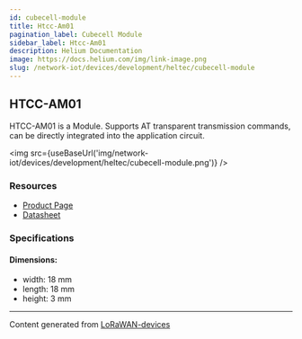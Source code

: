 ```yaml
---
id: cubecell-module
title: Htcc-Am01
pagination_label: Cubecell Module
sidebar_label: Htcc-Am01
description: Helium Documentation
image: https://docs.helium.com/img/link-image.png
slug: /network-iot/devices/development/heltec/cubecell-module
---
```



## HTCC-AM01

HTCC-AM01 is a Module. Supports AT transparent transmission commands, can be directly integrated
into the application circuit.

<img src={useBaseUrl('img/network-iot/devices/development/heltec/cubecell-module.png')} />

### Resources

- [Product Page](https://heltec.org/project/htcc-am01/)
- [Datasheet](https://heltec.org/project/htcc-am01/#1552557147424-7f1ec-5c652144-e1d6f6d7-e5b5)

### Specifications

#### Dimensions:

- width: 18 mm
- length: 18 mm
- height: 3 mm

---

Content generated from [LoRaWAN-devices](https://github.com/TheThingsNetwork/lorawan-devices)
